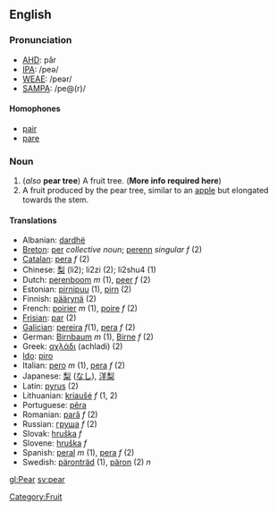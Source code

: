 ==English==
===Pronunciation===
*[[w:AHD|AHD]]: pâr
*[[w:IPA|IPA]]: /peə/
*[[w:WEAE|WEAE]]: /peər/
*[[w:SAMPA|SAMPA]]: /pe@(r)/

====Homophones====
*[[pair]]
*[[pare]]

===Noun===
#(''also'' '''pear tree''') A fruit tree.  ('''More info required here''')
#A fruit produced by the pear tree, similar to an [[apple]] but elongated towards the stem.

====Translations====
*Albanian: [[dardhë]]
*[[Breton]]: [[per]] ''collective noun''; [[perenn]] ''singular f'' (2)
*[[Catalan]]: [[pera]] ''f'' (2)
*Chinese: [[梨]] (li2); li2zi (2); li2shu4 (1) 
*Dutch: [[perenboom]] ''m'' (1), [[peer]] ''f'' (2)
*Estonian: [[pirnipuu]] (1), [[pirn]] (2)
*Finnish: [[päärynä]] (2)
*French: [[poirier]] ''m'' (1), [[poire]] ''f'' (2)
*[[Frisian]]: [[par]] (2)
*[[Galician]]: [[pereira]] ''f''(1), [[pera]] ''f'' (2)
*German: [[Birnbaum]] ''m'' (1), [[Birne]] ''f'' (2)
*Greek: [[αχλάδι]] (achladi) (2)
*[[Ido]]: [[piro]]
*Italian: [[pero]] ''m'' (1), [[pera]] ''f'' (2)
*Japanese: [[梨]] ([[なし]]), [[洋梨]]
*Latin: [[pyrus]] (2)
*Lithuanian: [[kriaušė]] ''f'' (1, 2)
*Portuguese: [[pêra]]
*Romanian: [[pară]] ''f'' (2)
*Russian: [[груша]] ''f'' (2)
*Slovak: [[hruška]] ''f''
*Slovene: [[hruška]] ''f''
*Spanish: [[peral]] ''m'' (1), [[pera]] ''f'' (2)
*Swedish: [[päronträd]] (1), [[päron]] (2) ''n''

[[Category:Fruit]]
[[gl:Pear]]
[[sv:pear]]